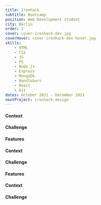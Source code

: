 ```yaml
---
title: Ironhack
subtitle: Bootcamp
position: Web Development student
city: Berlin
order: 2
cover: cover-ironhack-dev.jpg
coverHover: cover-ironhack-dev-hover.jpg
skills:
    - HTML
    - CSS
    - JS
    - P5
    - Node.js
    - Express
    - MongoDb
    - Handlebars
    - React
    - Git
dates: October 2021 - December 2021
nextProject: ironhack-design
---
```


<Section title="Artists booking app">

#### Context

#### Challenge

#### Features

</Section>

<Section title="Events app">

#### Context

#### Challenge

#### Features

</Section>

<Section title="Flappy bird clone">

#### Context

#### Challenge

</Section>

